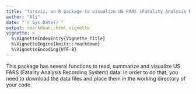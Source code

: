 ```yaml
---
title: "farsviz, an R package to visualize US FARS (Fatality Analysis Recording System) data"
author: "Ali"
date: "`r Sys.Date()`"
output: rmarkdown::html_vignette
vignette: >
  %\VignetteIndexEntry{Vignette Title}
  %\VignetteEngine{knitr::rmarkdown}
  %\VignetteEncoding{UTF-8}
---
```


This package has several functions to read, summarize and visualize US FARS (Fatality Analysis Recording System) data. In order to do that, you need to download the data files and place them in the working directory of your code. 
